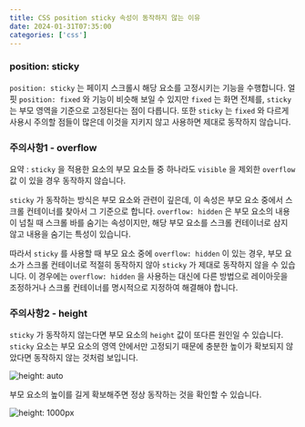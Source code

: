 ```yaml
---
title: CSS position sticky 속성이 동작하지 않는 이유
date: 2024-01-31T07:35:00
categories: ['css']
---
```


### position: sticky

`position: sticky` 는 페이지 스크롤시 해당 요소를 고정시키는 기능을 수행합니다.
얼핏 `position: fixed` 와 기능이 비슷해 보일 수 있지만 `fixed` 는 화면 전체를, `sticky` 는 부모 영역을 기준으로 고정된다는 점이 다릅니다.
또한 `sticky` 는 `fixed` 와 다르게 사용시 주의할 점들이 많은데 이것을 지키지 않고 사용하면 제대로 동작하지 않습니다.

### 주의사항1 - overflow

요약 : `sticky` 을 적용한 요소의 부모 요소들 중 하나라도 `visible` 을 제외한 `overflow` 값 이 있을 경우 동작하지 않습니다.

`sticky` 가 동작하는 방식은 부모 요소와 관련이 깊은데, 이 속성은 부모 요소 중에서 스크롤 컨테이너를 찾아서 그 기준으로 합니다.
`overflow: hidden` 은 부모 요소의 내용이 넘칠 때 스크롤 바를 숨기는 속성이지만, 해당 부모 요소를 스크롤 컨테이너로 삼지 않고 내용을 숨기는 특성이 있습니다.

따라서 `sticky` 를 사용할 때 부모 요소 중에 `overflow: hidden` 이 있는 경우, 부모 요소가 스크롤 컨테이너로 적절히 동작하지 않아 `sticky` 가 제대로 동작하지 않을 수 있습니다. 이 경우에는 `overflow: hidden` 을 사용하는 대신에 다른 방법으로 레이아웃을 조정하거나 스크롤 컨테이너를 명시적으로 지정하여 해결해야 합니다.

### 주의사항2 - height

`sticky` 가 동작하지 않는다면 부모 요소의 `height` 값이 또다른 원인일 수 있습니다.
`sticky` 요소는 부모 요소의 영역 안에서만 고정되기 때문에 충분한 높이가 확보되지 않았다면 동작하지 않는 것처럼 보입니다.

![height: auto](2.gif)

부모 요소의 높이를 길게 확보해주면 정상 동작하는 것을 확인할 수 있습니다.

![height: 1000px](1.gif)
